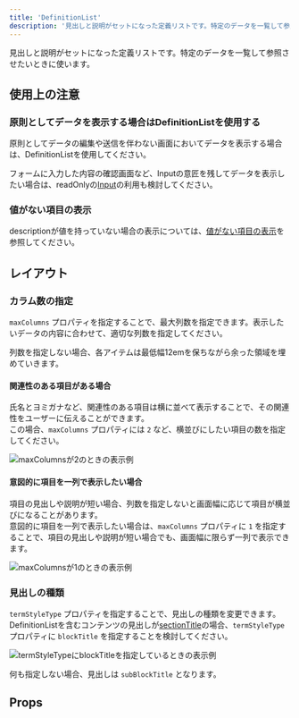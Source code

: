 ```yaml
---
title: 'DefinitionList'
description: '見出しと説明がセットになった定義リストです。特定のデータを一覧して参照させたいときに使います。'
---
```


見出しと説明がセットになった定義リストです。特定のデータを一覧して参照させたいときに使います。

<ComponentStory name="DefinitionList" />

## 使用上の注意

### 原則としてデータを表示する場合はDefinitionListを使用する

原則としてデータの編集や送信を伴わない画面においてデータを表示する場合は、DefinitionListを使用してください。

フォームに入力した内容の確認画面など、Inputの意匠を残してデータを表示したい場合は、readOnlyの[Input](/products/components/input/)の利用も検討してください。

### 値がない項目の表示

descriptionが値を持っていない場合の表示については、[値がない項目の表示](/products/design-patterns/empty-data/)を参照してください。

## レイアウト

### カラム数の指定

`maxColumns` プロパティを指定することで、最大列数を指定できます。表示したいデータの内容に合わせて、適切な列数を指定してください。

列数を指定しない場合、各アイテムは最低幅12emを保ちながら余った領域を埋めていきます。

#### 関連性のある項目がある場合

氏名とヨミガナなど、関連性のある項目は横に並べて表示することで、その関連性をユーザーに伝えることができます。  
この場合、`maxColumns` プロパティには `2` など、横並びにしたい項目の数を指定してください。

![maxColumnsが2のときの表示例](./images/definition-list-2columns.png)

#### 意図的に項目を一列で表示したい場合

項目の見出しや説明が短い場合、列数を指定しないと画面幅に応じて項目が横並びになることがあります。  
意図的に項目を一列で表示したい場合は、`maxColumns` プロパティに `1` を指定することで、項目の見出しや説明が短い場合でも、画面幅に限らず一列で表示できます。

![maxColumnsが1のときの表示例](./images/definition-list-1column.png)

### 見出しの種類

`termStyleType` プロパティを指定することで、見出しの種類を変更できます。  
DefinitionListを含むコンテンツの見出しが[sectionTitle](/products/components/heading/#h3-1)の場合、`termStyleType` プロパティに `blockTitle` を指定することを検討してください。

![termStyleTypeにblockTitleを指定しているときの表示例](./images/definition-list-term-style-block-title.png)

何も指定しない場合、見出しは `subBlockTitle` となります。

## Props

<ComponentPropsTable name="DefinitionList" showTitle />
<ComponentPropsTable name="DefinitionListItem" showTitle />
